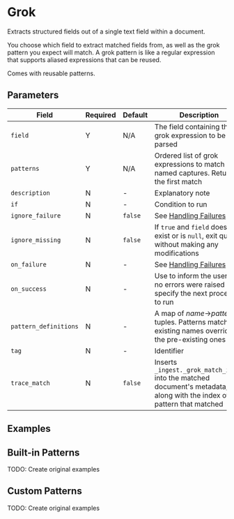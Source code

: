 
# Grok

<Synopsis>
Extracts structured fields out of a single text field within a document.
</Synopsis>

You choose which field to extract matched fields from, as well as the grok pattern you expect will match. A grok pattern is like a regular expression that supports aliased expressions that can be reused.

Comes with reusable patterns.

## Parameters

|Field|Required|Default|Description|
|---|---|---|---|
|`field`|Y|N/A|The field containing the grok expression to be parsed|
|`patterns`|Y|N/A|Ordered list of grok expressions to match with named captures. Returns the first match|
|`description`|N|-|Explanatory note|
|`if`|N|-|Condition to run|
|`ignore_failure`|N|`false`|See [Handling Failures](../handling-failures.mdx)|
|`ignore_missing`|N|`false`|If `true` and `field` does not exist or is `null`, exit quietly without making any modifications|
|`on_failure`|N|-|See [Handling Failures](../handling-failures.mdx)|
|`on_success`|N|-|Use to inform the user that no errors were raised or to specify the next processor to run|
|`pattern_definitions`|N|-|A map of _name_$\rightarrow$_pattern_ tuples. Patterns matching existing names override the pre-existing ones|
|`tag`|N|-|Identifier|
|`trace_match`|N|`false`|Inserts `_ingest._grok_match_index` into the matched document's metadata, along with the index of the pattern that matched|

## Examples

## Built-in Patterns

TODO: Create original examples

## Custom Patterns

TODO: Create original examples
